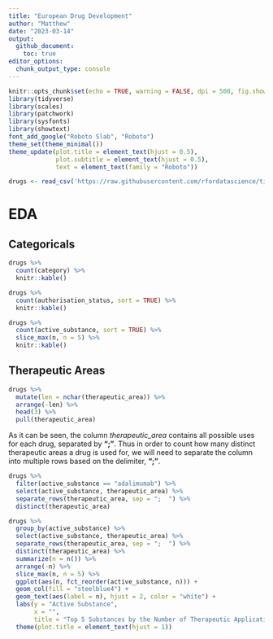 ```yaml
---
title: "European Drug Development"
author: "Matthew"
date: "2023-03-14"
output: 
  github_document:
    toc: true
editor_options: 
  chunk_output_type: console
---
```


```r
knitr::opts_chunk$set(echo = TRUE, warning = FALSE, dpi = 500, fig.showtext = TRUE)
library(tidyverse)
library(scales)
library(patchwork)
library(sysfonts)
library(showtext)
font_add_google("Roboto Slab", "Roboto")
theme_set(theme_minimal())
theme_update(plot.title = element_text(hjust = 0.5),
             plot.subtitle = element_text(hjust = 0.5),
             text = element_text(family = "Roboto"))
```

```r
drugs <- read_csv('https://raw.githubusercontent.com/rfordatascience/tidytuesday/master/data/2023/2023-03-14/drugs.csv')
```

# EDA

## Categoricals

```r
drugs %>% 
  count(category) %>% 
  knitr::kable()

drugs %>% 
  count(authorisation_status, sort = TRUE) %>% 
  knitr::kable()

drugs %>% 
  count(active_substance, sort = TRUE) %>% 
  slice_max(n, n = 5) %>% 
  knitr::kable()
```

## Therapeutic Areas

```r
drugs %>% 
  mutate(len = nchar(therapeutic_area)) %>% 
  arrange(-len) %>% 
  head(3) %>% 
  pull(therapeutic_area)
```

As it can be seen, the column *therapeutic_area* contains all possible uses for each drug, separated by **";"**. Thus in order to count how many distinct therapeutic areas a drug is used for, we will need to separate the column into multiple rows based on the delimiter, **";"**.

```r
drugs %>% 
  filter(active_substance == "adalimumab") %>% 
  select(active_substance, therapeutic_area) %>% 
  separate_rows(therapeutic_area, sep = ";  ") %>% 
  distinct(therapeutic_area)
```

```r
drugs %>% 
  group_by(active_substance) %>% 
  select(active_substance, therapeutic_area) %>% 
  separate_rows(therapeutic_area, sep = ";  ") %>% 
  distinct(therapeutic_area) %>% 
  summarize(n = n()) %>% 
  arrange(-n) %>% 
  slice_max(n, n = 5) %>% 
  ggplot(aes(n, fct_reorder(active_substance, n))) +
  geom_col(fill = "steelblue4") +
  geom_text(aes(label = n), hjust = 2, color = "white") +
  labs(y = "Active Substance",
       x = "",
       title = "Top 5 Substances by the Number of Therapeutic Applications") +
  theme(plot.title = element_text(hjust = 1))
```
